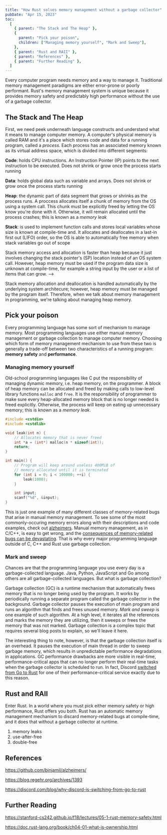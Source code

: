 ```yaml
---
title: "How Rust solves memory management without a garbage collector"
pubDate: "Apr 15, 2023"
toc:
  [
    { parent: "The Stack and The Heap" },
    {
      parent: "Pick your poison",
      children: ["Managing memory yourself", "Mark and Sweep"],
    },
    { parent: "Rust and RAII" },
    { parent: "References" },
    { parent: "Further Reading" },
  ]
---
```


Every computer program needs memory and a way to manage it. Traditional memory management paradigms are either error-prone or poorly performant. Rust's memory management system is unique because it provides memory safety and predictably high performance without the use of a garbage collector.

## The Stack and The Heap

First, we need peek underneath language constructs and understand what it means to manage computer memory. A computer's physical memory is called RAM and it's a place which stores code and data for a running program, called a _process_. Each process has an associated memory known as its virtual address space, which is divided into different segments:

<AccessibleImage name="address-space" alt="Virtual address space" />

**Code**: holds CPU instructions. An Instruction Pointer (IP) points to the next instruction to be executed. Does not shrink or grow once the process starts running

**Data**: holds global data such as variable and arrays. Does not shrink or grow once the process starts running

**Heap**: the dynamic part of data segment that grows or shrinks as the process runs. A proccess allocates itself a chunk of memory from the OS using a system call. This chunk must be explicitly freed by letting the OS know you're done with it. Otherwise, it will remain allocated until the process crashes; this is known as a _memory leak_

**Stack**: is used to implement function calls and stores local variables whose size is known at compile-time and. It allocates and deallocates in a last-in first out (LIFO) order, so the OS is able to automatically free memory when stack variables go out of scope

Stack memory access and allocation is faster than heap because it just involves changing the stack pointer's (SP) location instead of an OS system call. However, heap memory must be used if the program data size is unknown at compile-time, for example a string input by the user or a list of items that can grow. -->

Stack memory allocation and deallocation is handled automatically by the underlying system architecure; however, heap memory must be managed by the program itself. Therefore, when we talk about memory management in programming, we're talking about managing heap memory.

## Pick your poison

Every programming language has some sort of mechanism to manage memory. Most programming languages use either manual memory management or garbage collection to manage computer memory. Choosing which form of memory management mechanism to use from these two is generally a trade-off between two characteristics of a running program: **memory safety** and **performance**.

### Managing memory yourself

Old-school programming languages like C put the responsibility of managing dynamic memory, i.e. heap memory, on the programmer. A block of heap memory can be allocated and freed by making calls to low-level library functions `malloc` and `free`. It is the responsibility of programmer to make sure every heap-allocated memory block that is no longer needed is freed explicitly. Otherwise, the process will keep on eating up unnecessary memory; this is known as a _memory leak_.

```cpp
#include <cstdio>
#include <cstdlib>

void leak(int n) {
    // Allocates memory that is never freed
    int *a = (int*) malloc(n * sizeof(int));
    return;
}

int main() {
    // Program will keep around useless 400MiB of 
    // memory allocated until it is terminated
    for (int i = 0; i < 100000; ++i) {
        leak(1000);
    }

    int input;
    scanf("%d", &input);
}
```

This is just one example of many different classes of memory-related bugs that arise in manual memory management. To see some of the most commonly-occuring memory errors along with their descriptions and code examples, check out [alzheimers](https://github.com/binjamil/alzheimers/). Manual memory management, as in C/C++, is easy to get wrong, and the [consequences of memory-related bugs can be devastating](https://blog.regehr.org/archives/1393). That is why every major programming language outside of C, C++ and Rust use garbage collection.

### Mark and sweep

Chances are that the programming language you use every day is a garbage-collected language. Java, Python, JavaScript and Go among others are all garbage-collected languages. But what is garbage collection?

Garbage collection (GC) is a runtime mechanism that automatically frees memory that is no longer being used by the program. It works by periodically running a separate program called the garbage collector in the background. Garbage collector pauses the execution of main program and runs an algorithm that finds and frees unused memory. _Mark and sweep_ is one example of such algorithm. At a high level, it iterates all the references and marks the memory they are utilizing, then it sweeps or frees the memory that was not marked. Garbage collection is a complex topic that requires several blog posts to explain, so we'll leave it here.

The interesting thing to note, however, is that the garbage collection itself is an overhead. It pauses the execution of main thread in order to sweep garbage memory, which results in unpredictable performance degradations in applications. GC performance drawbacks are more visible in real-time, performance-critical apps that can no longer perform their real-time tasks when the garbage collector is scheduled to run. In fact, Discord [switched from Go to Rust](https://discord.com/blog/why-discord-is-switching-from-go-to-rust) for one of their performance-critical service exactly due to this reason.

## Rust and RAII

Enter Rust. In a world where you must pick either memory safety or high performance, Rust offers you both. Rust has an automatic memory management mechanism to discard memory-related bugs at compile-time, and it does that without a garbage collector at runtime.

1. memory leaks
1. use-after-free
1. double-free

## References

https://github.com/binjamil/alzheimers/

https://blog.regehr.org/archives/1393

https://discord.com/blog/why-discord-is-switching-from-go-to-rust

## Further Reading

https://stanford-cs242.github.io/f18/lectures/05-1-rust-memory-safety.html

https://doc.rust-lang.org/book/ch04-01-what-is-ownership.html
